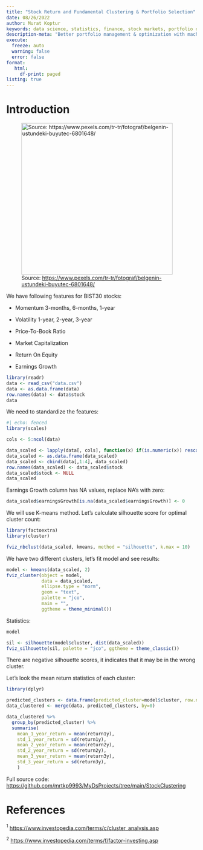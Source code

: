 ```yaml
---
title: "Stock Return and Fundamental Clustering & Portfolio Selection"
date: 08/26/2022
author: Murat Koptur
keywords: data science, statistics, finance, stock markets, portfolio optimization, machine learning
description-meta: "Better portfolio management & optimization with machine learning / clustering"
execute:
  freeze: auto
  warning: false
  error: false
format: 
   html:
     df-print: paged
listing: true
---
```


# Introduction

![Source: <https://www.pexels.com/tr-tr/fotograf/belgenin-ustundeki-buyutec-6801648/>](images/paste-0B2C4B8E.webp){width="400"}

We have following features for BIST30 stocks:

-   Momentum 3-months, 6-months, 1-year

-   Volatility 1-year, 2-year, 3-year

-   Price-To-Book Ratio

-   Market Capitalization

-   Return On Equity

-   Earnings Growth

```r
library(readr)
data <- read_csv("data.csv")
data <- as.data.frame(data)
row.names(data) <- data$stock
data
```

We need to standardize the features:

```r
#| echo: fenced
library(scales)

cols <- 5:ncol(data)

data_scaled <- lapply(data[, cols], function(x) if(is.numeric(x)) rescale(x, to=c(0,1)) else x)
data_scaled <- as.data.frame(data_scaled)
data_scaled <- cbind(data[,1:4], data_scaled)
row.names(data_scaled) <- data_scaled$stock
data_scaled$stock <- NULL
data_scaled
```

Earnings Growth column has NA values, replace NA's with zero:

```r
data_scaled$earningsGrowth[is.na(data_scaled$earningsGrowth)] <- 0
```

We will use K-means method. Let's calculate silhouette score for optimal cluster count:

```r
library(factoextra)
library(cluster)

fviz_nbclust(data_scaled, kmeans, method = "silhouette", k.max = 10)
```

We have two different clusters, let's fit model and see results:

```r
model <- kmeans(data_scaled, 2)
fviz_cluster(object = model,
             data = data_scaled,
             ellipse.type = "norm",
             geom = "text",
             palette = "jco",
             main = "",
             ggtheme = theme_minimal())
```

Statistics:

```r
model
```

```r
sil <- silhouette(model$cluster, dist(data_scaled))
fviz_silhouette(sil, palette = "jco", ggtheme = theme_classic())
```

There are negative silhouette scores, it indicates that it may be in the wrong cluster.

Let's look the mean return statistics of each cluster:

```r
library(dplyr)

predicted_clusters <- data.frame(predicted_cluster=model$cluster, row.names=names(model$cluster))
data_clustered <- merge(data, predicted_clusters, by=0)

data_clustered %>%
  group_by(predicted_cluster) %>%
  summarise(
    mean_1_year_return = mean(return1y),
    std_1_year_return = sd(return1y),
    mean_2_year_return = mean(return2y),
    std_2_year_return = sd(return2y),
    mean_3_year_return = mean(return3y),
    std_3_year_return = sd(return3y),
    )
```

Full source code: <https://github.com/mrtkp9993/MyDsProjects/tree/main/StockClustering>

# References

$^1$ <https://www.investopedia.com/terms/c/cluster_analysis.asp>

$^2$ <https://www.investopedia.com/terms/f/factor-investing.asp>
